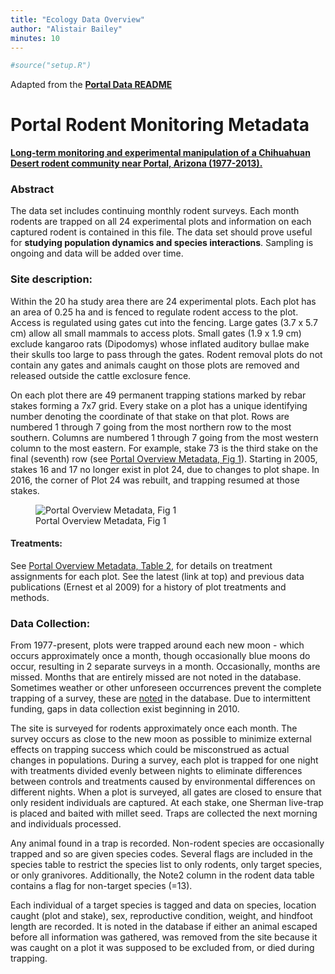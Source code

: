 ```yaml
---
title: "Ecology Data Overview"
author: "Alistair Bailey"
minutes: 10
---
```

```r
#source("setup.R")
```

Adapted from the [**Portal Data README**](https://github.com/weecology/PortalData/blob/master/Rodents/README.md)

# Portal Rodent Monitoring Metadata

[**Long-term monitoring and experimental manipulation of a Chihuahuan Desert rodent community near Portal, Arizona (1977-2013).**](http://onlinelibrary.wiley.com/doi/10.1890/15-2115.1/full)

### Abstract

The data set includes continuing monthly rodent surveys. Each month rodents are trapped on all 24 experimental plots and information on each captured rodent is contained in this file. The data set should prove useful for **studying population dynamics and species interactions**. Sampling is ongoing and data will be added over time.

### Site description: 

Within the 20 ha study area there are 24 experimental plots. Each plot has an area of 0.25 ha and is fenced to regulate rodent access to the plot. Access is regulated using gates cut into the fencing. Large gates (3.7 x 5.7 cm) allow all small mammals to access plots. Small gates (1.9 x 1.9 cm) exclude kangaroo rats (Dipodomys) whose inflated auditory bullae make their skulls too large to pass through the gates. Rodent removal plots do not contain any gates and animals caught on those plots are removed and released outside the cattle exclosure fence.

On each plot there are 49 permanent trapping stations marked by rebar stakes forming a 7x7 grid. Every stake on a plot has a unique identifying number denoting the coordinate of that stake on that plot. Rows are numbered 1 through 7 going from the most northern row to the most southern. Columns are numbered 1 through 7 going from the most western column to the most eastern. For example, stake 73 is the third stake on the final (seventh) row (see [Portal Overview Metadata, Fig 1](img/Portal_Figure1.jpg)). Starting in 2005, stakes 16 and 17 no longer exist in plot 24, due to changes to plot shape. In 2016, the corner of Plot 24 was rebuilt, and trapping resumed at those stakes.

![Portal Overview Metadata, Fig 1](img/Portal_Figure1.jpg)

#### Treatments: 

See [Portal Overview Metadata, Table 2](https://github.com/weecology/PortalData/blob/master/SiteandMethods/Portal_plot_treatments.csv), for details on treatment assignments for each plot. See the latest (link at top) and previous data publications (Ernest et al 2009) for a history of plot treatments and methods.

### Data Collection: 

From 1977-present, plots were trapped around each new moon - which occurs approximately once a month, though occasionally blue moons do occur, resulting in 2 separate surveys in a month. Occasionally, months are missed. Months that are entirely missed are not noted in the database. Sometimes weather or other unforeseen occurrences prevent the complete trapping of a survey, these are [noted](https://github.com/weecology/PortalData/blob/master/Rodents/Portal_rodent_datanotes.csv) in the database. Due to intermittent funding, gaps in data collection exist beginning in 2010.

The site is surveyed for rodents approximately once each month. The survey occurs as close to the new moon as possible to minimize external effects on trapping success which could be misconstrued as actual changes in populations. During a survey, each plot is trapped for one night with treatments divided evenly between nights to eliminate differences between controls and treatments caused by environmental differences on different nights. When a plot is surveyed, all gates are closed to ensure that only resident individuals are captured. At each stake, one Sherman live-trap is placed and baited with millet seed. Traps are collected the next morning and individuals processed.
 
Any animal found in a trap is recorded. Non-rodent species are occasionally trapped and so are given species codes. Several flags are included in the species table to restrict the species list to only rodents, only target species, or only granivores. Additionally, the Note2 column in the rodent data table contains a flag for non-target species (=13).

Each individual of a target species is tagged and data on species, location caught (plot and stake), sex, reproductive condition, weight, and hindfoot length are recorded. It is noted in the database if either an animal escaped before all information was gathered, was removed from the site because it was caught on a plot it was supposed to be excluded from, or died during trapping.